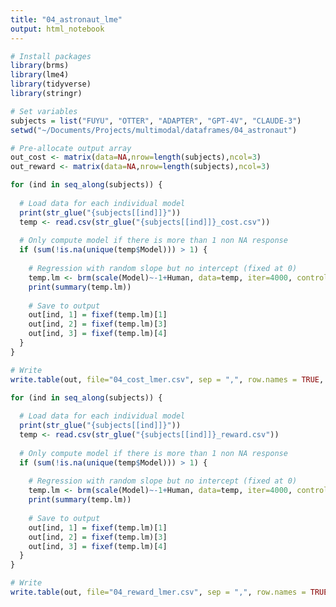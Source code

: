 ```yaml
---
title: "04_astronaut_lme"
output: html_notebook
---
```


```r
# Install packages
library(brms)
library(lme4)
library(tidyverse)
library(stringr)

# Set variables
subjects = list("FUYU", "OTTER", "ADAPTER", "GPT-4V", "CLAUDE-3")
setwd("~/Documents/Projects/multimodal/dataframes/04_astronaut")

# Pre-allocate output array
out_cost <- matrix(data=NA,nrow=length(subjects),ncol=3)
out_reward <- matrix(data=NA,nrow=length(subjects),ncol=3)
```

```r
for (ind in seq_along(subjects)) {
  
  # Load data for each individual model
  print(str_glue("{subjects[[ind]]}"))
  temp <- read.csv(str_glue("{subjects[[ind]]}_cost.csv"))
  
  # Only compute model if there is more than 1 non NA response
  if (sum(!is.na(unique(temp$Model))) > 1) {
  
    # Regression with random slope but no intercept (fixed at 0)
    temp.lm <- brm(scale(Model)~-1+Human, data=temp, iter=4000, control = list(adapt_delta = 0.95))
    print(summary(temp.lm))
    
    # Save to output
    out[ind, 1] = fixef(temp.lm)[1]
    out[ind, 2] = fixef(temp.lm)[3]
    out[ind, 3] = fixef(temp.lm)[4]
  }
}

# Write
write.table(out, file="04_cost_lmer.csv", sep = ",", row.names = TRUE, col.names = TRUE)
```

```r
for (ind in seq_along(subjects)) {
  
  # Load data for each individual model
  print(str_glue("{subjects[[ind]]}"))
  temp <- read.csv(str_glue("{subjects[[ind]]}_reward.csv"))
  
  # Only compute model if there is more than 1 non NA response
  if (sum(!is.na(unique(temp$Model))) > 1) {
  
    # Regression with random slope but no intercept (fixed at 0)
    temp.lm <- brm(scale(Model)~-1+Human, data=temp, iter=4000, control = list(adapt_delta = 0.95))
    print(summary(temp.lm))
    
    # Save to output
    out[ind, 1] = fixef(temp.lm)[1]
    out[ind, 2] = fixef(temp.lm)[3]
    out[ind, 3] = fixef(temp.lm)[4]
  }
}

# Write
write.table(out, file="04_reward_lmer.csv", sep = ",", row.names = TRUE, col.names = TRUE)
```

